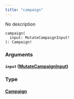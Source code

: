 ```yaml
---
title: "campaign"
---
```


No description

```
campaign(
  input: MutateCampaignInput!
): Campaign!

```

### Arguments[](#arguments "Direct link to heading")

#### `input` ([MutateCampaignInput](/developer/graphql-api/references/inputs/mutate-campaign-input))[](#input-mutatecampaigninput "Direct link to heading")

### Type[](#type "Direct link to heading")

#### [Campaign](/developer/graphql-api/references/objects/campaign)[](#campaign "Direct link to heading")